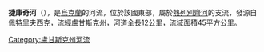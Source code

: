 '''捷庫奇河'''（{{lang-uk|Текуч}}），是[[烏克蘭|烏克蘭]]的河流，位於該國東部，屬於[[熱列別齊河|熱列別齊河]]的支流，發源自[[佩特里夫西克_(克列緬納亞區)|佩特里夫西克]]，流經[[盧甘斯克州|盧甘斯克州]]，河道全長12公里，流域面積45平方公里。

{{DEFAULTSORT:Текуч}}
[[Category:盧甘斯克州河流|Category:盧甘斯克州河流]]


{{Ukraine-river-stub}}
